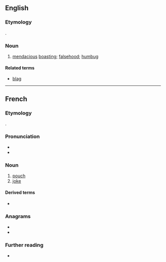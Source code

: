 {{also|blagué}}

==English==

===Etymology===
{{bor|en|fr|blague}}.

===Noun===
{{en-noun}}

# [[mendacious]] [[boast]]ing; [[falsehood]]; [[humbug]]

====Related terms====
* [[blag]]

{{Webster 1913}}

----

==French==

===Etymology===
{{borrowing|fr|nl|balg}}.

===Pronunciation===
* {{IPA|/blaɡ/|lang=fr}}
* {{audio|Fr-blague.ogg|Audio|lang=fr}}

===Noun===
{{fr-noun|f}}

# [[pouch]]
# [[joke]]

====Derived terms====
* {{l|fr|blaguer}}

===Anagrams===
* {{l|fr|béluga}}
* {{l|fr|beugla}}

===Further reading===
* {{R:TLFi}}
